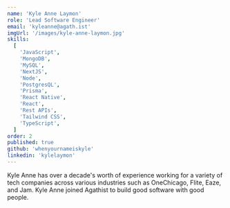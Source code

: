 ```yaml
---
name: 'Kyle Anne Laymon'
role: 'Lead Software Engineer'
email: 'kyleanne@agath.ist'
imgUrl: '/images/kyle-anne-laymon.jpg'
skills:
  [
    'JavaScript',
    'MongoDB',
    'MySQL',
    'NextJS',
    'Node',
    'PostgresQL',
    'Prisma',
    'React Native',
    'React',
    'Rest APIs',
    'Tailwind CSS',
    'TypeScript',
  ]
order: 2
published: true
github: 'whenyournameiskyle'
linkedin: 'kylelaymon'
---
```


Kyle Anne has over a decade's worth of experience working for a variety of tech companies across various industries such as OneChicago, Flite, Eaze, and Jam. Kyle Anne joined Agathist to build good software with good people.

